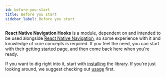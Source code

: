 ```yaml
---
id: before-you-start
title: Before you start
sidebar_label: Before you start
---
```


**React Native Navigation Hooks** is a module, dependent on and intended to be used alongside [React Native Navigation](https://github.com/wix/react-native-navigation), so some experience with it and knowledge of core concepts is required. If you feel the need, you can start with their [getting started](https://wix.github.io/react-native-navigation/docs/before-you-start/) page, and then come back here when you're ready.

If you want to dig right into it, start with [installing](docs-Installing.mdx) the library. If you're just looking around, we suggest checking out [usage](docs-usage.mdx) first.

